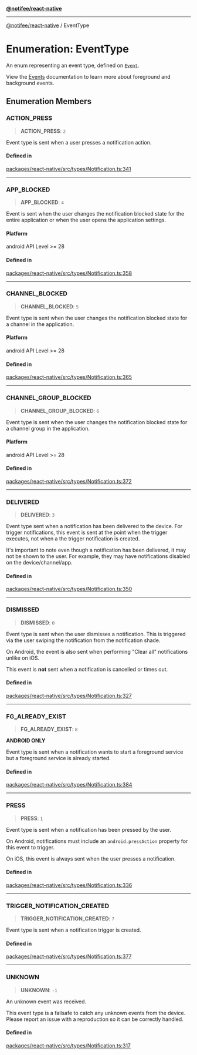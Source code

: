 [**@notifee/react-native**](react-native/reference/index)

***

[@notifee/react-native](react-native/reference/index) / EventType

# Enumeration: EventType

An enum representing an event type, defined on [`Event`](/react-native/reference/event).

View the [Events](/react-native/events) documentation to learn more about foreground and
background events.

## Enumeration Members

### ACTION\_PRESS

> **ACTION\_PRESS**: `2`

Event type is sent when a user presses a notification action.

#### Defined in

[packages/react-native/src/types/Notification.ts:341](https://github.com/invertase/notifee/blob/main/packages/react-native/src/types/Notification.ts#L341)

***

### APP\_BLOCKED

> **APP\_BLOCKED**: `4`

Event is sent when the user changes the notification blocked state for the entire application or
when the user opens the application settings.

#### Platform

android API Level >= 28

#### Defined in

[packages/react-native/src/types/Notification.ts:358](https://github.com/invertase/notifee/blob/main/packages/react-native/src/types/Notification.ts#L358)

***

### CHANNEL\_BLOCKED

> **CHANNEL\_BLOCKED**: `5`

Event type is sent when the user changes the notification blocked state for a channel in the application.

#### Platform

android API Level >= 28

#### Defined in

[packages/react-native/src/types/Notification.ts:365](https://github.com/invertase/notifee/blob/main/packages/react-native/src/types/Notification.ts#L365)

***

### CHANNEL\_GROUP\_BLOCKED

> **CHANNEL\_GROUP\_BLOCKED**: `6`

Event type is sent when the user changes the notification blocked state for a channel group in the application.

#### Platform

android API Level >= 28

#### Defined in

[packages/react-native/src/types/Notification.ts:372](https://github.com/invertase/notifee/blob/main/packages/react-native/src/types/Notification.ts#L372)

***

### DELIVERED

> **DELIVERED**: `3`

Event type sent when a notification has been delivered to the device. For trigger notifications,
this event is sent at the point when the trigger executes, not when a the trigger notification is created.

It's important to note even though a notification has been delivered, it may not be shown to the
user. For example, they may have notifications disabled on the device/channel/app.

#### Defined in

[packages/react-native/src/types/Notification.ts:350](https://github.com/invertase/notifee/blob/main/packages/react-native/src/types/Notification.ts#L350)

***

### DISMISSED

> **DISMISSED**: `0`

Event type is sent when the user dismisses a notification. This is triggered via the user swiping
the notification from the notification shade.

On Android, the event is also sent when performing "Clear all" notifications unlike on iOS.

This event is **not** sent when a notification is cancelled or times out.

#### Defined in

[packages/react-native/src/types/Notification.ts:327](https://github.com/invertase/notifee/blob/main/packages/react-native/src/types/Notification.ts#L327)

***

### FG\_ALREADY\_EXIST

> **FG\_ALREADY\_EXIST**: `8`

**ANDROID ONLY**

Event type is sent when a notification wants to start a foreground service but a foreground service is already started.

#### Defined in

[packages/react-native/src/types/Notification.ts:384](https://github.com/invertase/notifee/blob/main/packages/react-native/src/types/Notification.ts#L384)

***

### PRESS

> **PRESS**: `1`

Event type is sent when a notification has been pressed by the user.

On Android, notifications must include an `android.pressAction` property for this event to trigger.

On iOS, this event is always sent when the user presses a notification.

#### Defined in

[packages/react-native/src/types/Notification.ts:336](https://github.com/invertase/notifee/blob/main/packages/react-native/src/types/Notification.ts#L336)

***

### TRIGGER\_NOTIFICATION\_CREATED

> **TRIGGER\_NOTIFICATION\_CREATED**: `7`

Event type is sent when a notification trigger is created.

#### Defined in

[packages/react-native/src/types/Notification.ts:377](https://github.com/invertase/notifee/blob/main/packages/react-native/src/types/Notification.ts#L377)

***

### UNKNOWN

> **UNKNOWN**: `-1`

An unknown event was received.

This event type is a failsafe to catch any unknown events from the device. Please
report an issue with a reproduction so it can be correctly handled.

#### Defined in

[packages/react-native/src/types/Notification.ts:317](https://github.com/invertase/notifee/blob/main/packages/react-native/src/types/Notification.ts#L317)
